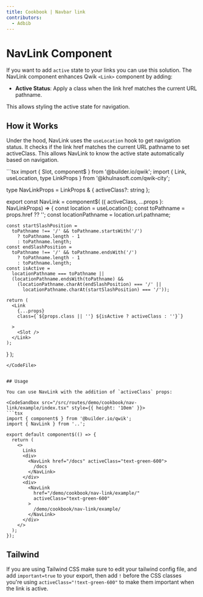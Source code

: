 ```yaml
---
title: Cookbook | Navbar link
contributors:
  - Adbib
---
```



# NavLink Component

If you want to add `active` state to your links you can use this solution.
The NavLink component enhances Qwik `<Link>` component by adding:

- **Active Status**: Apply a class when the link href matches the current URL pathname.

This allows styling the active state for navigation.

## How it Works 

Under the hood, NavLink uses the `useLocation` hook to get navigation status.
It checks if the link href matches the current URL pathname to set activeClass. 
This allows NavLink to know the active state automatically based on navigation.

<CodeFile src="/src/routes/demo/cookbook/nav-link/index.tsx">
```tsx
import { Slot, component$ } from '@builder.io/qwik';
import { Link, useLocation, type LinkProps } from '@khulnasoft.com/qwik-city';

type NavLinkProps = LinkProps & { activeClass?: string };

export const NavLink = component$(
  ({ activeClass, ...props }: NavLinkProps) => {
    const location = useLocation();
    const toPathname = props.href ?? '';
    const locationPathname = location.url.pathname;

    const startSlashPosition =
      toPathname !== '/' && toPathname.startsWith('/')
        ? toPathname.length - 1
        : toPathname.length;
    const endSlashPosition =
      toPathname !== '/' && toPathname.endsWith('/')
        ? toPathname.length - 1
        : toPathname.length;
    const isActive =
      locationPathname === toPathname ||
      (locationPathname.endsWith(toPathname) &&
        (locationPathname.charAt(endSlashPosition) === '/' ||
          locationPathname.charAt(startSlashPosition) === '/'));

    return (
      <Link
        {...props}
        class={`${props.class || ''} ${isActive ? activeClass : ''}`}
        
      >
        <Slot />
      </Link>
    );
  }
);
```
</CodeFile>


## Usage

You can use NavLink with the addition of `activeClass` props:

<CodeSandbox src="/src/routes/demo/cookbook/nav-link/example/index.tsx" style={{ height: '10em' }}>
```tsx
import { component$ } from '@builder.io/qwik';
import { NavLink } from '..';

export default component$(() => {
  return (
    <>
      Links
      <div>
        <NavLink href="/docs" activeClass="text-green-600">
          /docs
        </NavLink>
      </div>
      <div>
        <NavLink
          href="/demo/cookbook/nav-link/example/"
          activeClass="text-green-600"
        >
          /demo/cookbook/nav-link/example/
        </NavLink>
      </div>
    </>
  );
});
```
</CodeSandbox>

## Tailwind 
If you are using Tailwind CSS make sure to edit your tailwind config file, and add `important=true` to your export, then add `!` before the CSS classes you're using `activeClass="!text-green-600"` to make them important when the link is active.

